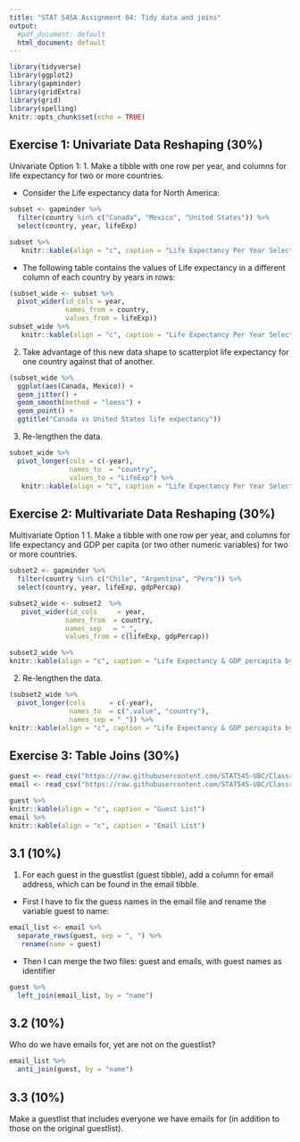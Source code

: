 ```yaml
---
title: "STAT 545A Assignment 04: Tidy data and joins"
output:
  #pdf_document: default
  html_document: default
---
```


```r
library(tidyverse)
library(ggplot2)
library(gapminder)
library(gridExtra)
library(grid)
library(spelling)
knitr::opts_chunk$set(echo = TRUE)
```

## Exercise 1: Univariate Data Reshaping (30%)

Univariate Option 1:
1. Make a tibble with one row per year, and columns for life expectancy for two or more countries.

 * Consider the Life expectancy data for North America:
 
```r
subset <- gapminder %>%
  filter(country %in% c("Canada", "Mexico", "United States")) %>%
  select(country, year, lifeExp) 

subset %>%
   knitr::kable(align = "c", caption = "Life Expectancy Per Year Selected Countries")
```

 * The following table contains the values of Life expectancy in a different column of each country by years in rows:
 
```r
(subset_wide <- subset %>% 
  pivot_wider(id_cols = year, 
              names_from = country, 
              values_from = lifeExp))
subset_wide %>%
   knitr::kable(align = "c", caption = "Life Expectancy Per Year Selected Countries")
```




2. Take advantage of this new data shape to scatterplot life expectancy for one country against that of another.

```r
(subset_wide %>%
  ggplot(aes(Canada, Mexico)) +
  geom_jitter() +
  geom_smooth(method = "loess") +
  geom_point() +
  ggtitle("Canada vs United States life expectancy"))

```

3. Re-lengthen the data.
```r
subset_wide %>% 
  pivot_longer(cols = c(-year), 
               names_to  = "country", 
               values_to = "LifeExp") %>%
   knitr::kable(align = "c", caption = "Life Expectancy Per Year Selected Countries")

```



## Exercise 2: Multivariate Data Reshaping (30%)

Multivariate Option 1
1. Make a tibble with one row per year, and columns for life expectancy and GDP per capita (or two other numeric variables) for two or more countries.

```r
subset2 <- gapminder %>%
  filter(country %in% c("Chile", "Argentina", "Peru")) %>%
  select(country, year, lifeExp, gdpPercap)

subset2_wide <- subset2  %>%
   pivot_wider(id_cols     = year, 
              names_from  = country, 
              names_sep   = "_", 
              values_from = c(lifeExp, gdpPercap)) 

subset2_wide %>%
knitr::kable(align = "c", caption = "Life Expectancy & GDP percapita by Year Selected Countries")

```


2. Re-lengthen the data.

```r
(subset2_wide %>% 
  pivot_longer(cols      = c(-year), 
               names_to  = c(".value", "country"), 
               names_sep = "_")) %>%
knitr::kable(align = "c", caption = "Life Expectancy & GDP percapita by Year Selected Countries")
```




## Exercise 3: Table Joins (30%)

```r
guest <- read_csv("https://raw.githubusercontent.com/STAT545-UBC/Classroom/master/data/wedding/attend.csv")
email <- read_csv("https://raw.githubusercontent.com/STAT545-UBC/Classroom/master/data/wedding/emails.csv")

guest %>%
knitr::kable(align = "c", caption = "Guest List")
email %>%
knitr::kable(align = "c", caption = "Email List")
```


## 3.1 (10%)
 1. For each guest in the guestlist (guest tibble), add a column for email address, which can be found in the email tibble.

 * First I have to fix the guess names in the email file and rename the variable guest to name:
```r
email_list <- email %>% 
  separate_rows(guest, sep = ", ") %>% 
   rename(name = guest)
```

 * Then I can merge the two files: guest and emails, with guest names as identifier
```r
guest %>% 
  left_join(email_list, by = "name")
```
 


## 3.2 (10%)
Who do we have emails for, yet are not on the guestlist?
```r
email_list %>%
  anti_join(guest, by = "name")
```


## 3.3 (10%)
Make a guestlist that includes everyone we have emails for (in addition to those on the original guestlist).


















